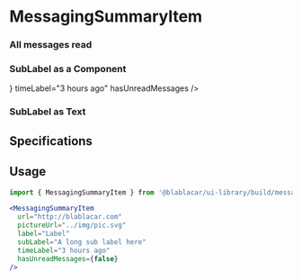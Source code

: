 



<Meta title="Items/MessagingSummaryItem" />

# **MessagingSummaryItem**

<Canvas>
  <Story name="Unread messages">
    <MessagingSummaryItem
      url="http://blablacar.com"
      pictureUrl={pictureUrl}
      label="Label"
      subLabel="A long sub label here"
      timeLabel="4 hours ago"
      hasUnreadMessages
    />
  </Story>
</Canvas>

### All messages read

<Canvas>
  <Story name="All messages read">
    <MessagingSummaryItem
      url="http://blablacar.com"
      pictureUrl={pictureUrl}
      label="Label"
      subLabel="A long sub label here"
      timeLabel="3 hours ago"
      hasUnreadMessages={false}
    />
  </Story>
</Canvas>

### SubLabel as a Component

<Canvas>
  <Story name="SubLabel as a Component">
    <MessagingSummaryItem
      url="http://blablacar.com"
      pictureUrl={pictureUrl}
      label="Label"
      subLabel={<RideAxis from="Paris" to="Cologne Bonn Airport, Köln" />}
      timeLabel="3 hours ago"
      hasUnreadMessages
    />
  </Story>
</Canvas>

### SubLabel as Text

<Canvas>
  <Story name="SubLabel as Text">
    <MessagingSummaryItem
      url="http://blablacar.com"
      pictureUrl={pictureUrl}
      label="Lorem ipsum dolor sit amet"
      subLabel="Lorem ipsum dolor sit amet, consectetur adipiscing elit, sed do eiusmod tempor incididunt ut labore et dolore magna aliqua. Ut enim ad minim veniam, quis nostrud exercitation ullamco laboris nisi ut aliquip ex ea commodo consequat. Duis aute irure dolor in reprehenderit in voluptate velit esse cillum dolore eu fugiat nulla pariatur. Excepteur sint occaecat cupidatat non proident, sunt in culpa qui officia deserunt mollit anim id est laborum."
      timeLabel="3 hours ago"
      hasUnreadMessages
    />
  </Story>
</Canvas>

## Specifications

## Usage

```jsx
import { MessagingSummaryItem } from '@blablacar/ui-library/build/messagingSummaryItem'

<MessagingSummaryItem
  url="http://blablacar.com"
  pictureUrl="../img/pic.svg"
  label="Label"
  subLabel="A long sub label here"
  timeLabel="3 hours ago"
  hasUnreadMessages={false}
/>
```

<ArgsTable of={MessagingSummaryItem} />
